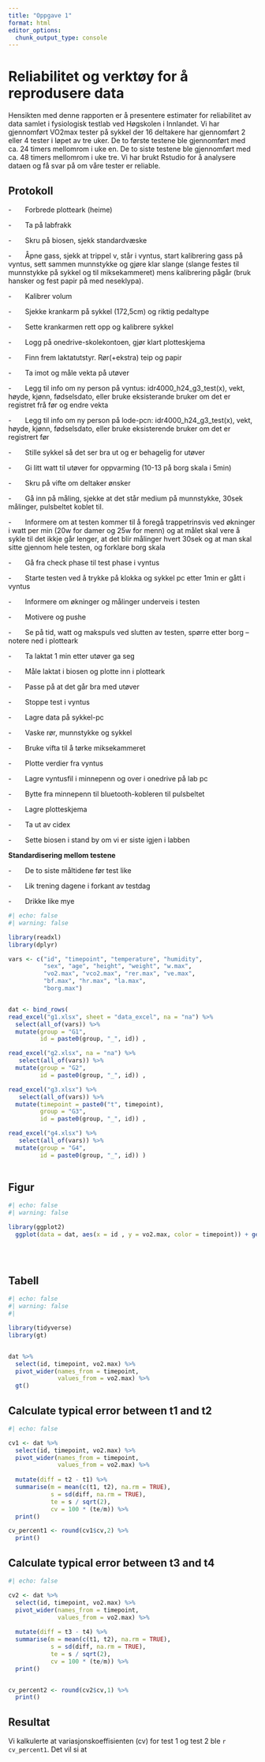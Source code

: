 ```yaml
---
title: "Oppgave 1"
format: html
editor_options: 
  chunk_output_type: console
---
```


# Reliabilitet og verktøy for å reprodusere data

Hensikten med denne rapporten er å presentere estimater for reliabilitet av data samlet i fysiologisk testlab ved Høgskolen i Innlandet. Vi har gjennomført VO2max tester på sykkel der 16 deltakere har gjennomført 2 eller 4 tester i løpet av tre uker. De to første testene ble gjennomført med ca. 24 timers mellomrom i uke en. De to siste testene ble gjennomført med ca. 48 timers mellomrom i uke tre. Vi har brukt Rstudio for å analysere dataen og få svar på om våre tester er reliable.

## Protokoll

-       Forbrede plotteark (heime)

-       Ta på labfrakk

-       Skru på biosen, sjekk standardvæske

-       Åpne gass, sjekk at trippel v, står i vyntus, start kalibrering gass på vyntus, sett sammen munnstykke og gjøre klar slange (slange festes til munnstykke på sykkel og til miksekammeret) mens kalibrering pågår (bruk hansker og fest papir på med neseklypa).

-       Kalibrer volum

-       Sjekke krankarm på sykkel (172,5cm) og riktig pedaltype

-       Sette krankarmen rett opp og kalibrere sykkel

-       Logg på onedrive-skolekontoen, gjør klart plotteskjema

-       Finn frem laktatutstyr. Rør(+ekstra) teip og papir

-       Ta imot og måle vekta på utøver

-       Legg til info om ny person på vyntus: idr4000_h24_g3_test(x), vekt, høyde, kjønn, fødselsdato, eller bruke eksisterande bruker om det er registret frå før og endre vekta

-       Legg til info om ny person på lode-pcn: idr4000_h24_g3_test(x), vekt, høyde, kjønn, fødselsdato, eller bruke eksisterende bruker om det er registrert før

-       Stille sykkel så det ser bra ut og er behagelig for utøver

-       Gi litt watt til utøver for oppvarming (10-13 på borg skala i 5min)

-       Skru på vifte om deltaker ønsker

-       Gå inn på måling, sjekke at det står medium på munnstykke, 30sek målinger, pulsbeltet koblet til.

-       Informere om at testen kommer til å foregå trappetrinsvis ved økninger i watt per min (20w for damer og 25w for menn) og at målet skal vere å sykle til det ikkje går lenger, at det blir målinger hvert 30sek og at man skal sitte gjennom hele testen, og forklare borg skala

-       Gå fra check phase til test phase i vyntus

-       Starte testen ved å trykke på klokka og sykkel pc etter 1min er gått i vyntus

-       Informere om økninger og målinger underveis i testen

-       Motivere og pushe

-       Se på tid, watt og makspuls ved slutten av testen, spørre etter borg – notere ned i plotteark

-       Ta laktat 1 min etter utøver ga seg

-       Måle laktat i biosen og plotte inn i plotteark

-       Passe på at det går bra med utøver

-       Stoppe test i vyntus

-       Lagre data på sykkel-pc

-       Vaske rør, munnstykke og sykkel

-       Bruke vifta til å tørke miksekammeret

-       Plotte verdier fra vyntus

-       Lagre vyntusfil i minnepenn og over i onedrive på lab pc

-       Bytte fra minnepenn til bluetooth-kobleren til pulsbeltet

-       Lagre plotteskjema

-       Ta ut av cidex

-       Sette biosen i stand by om vi er siste igjen i labben

**Standardisering mellom testene**

-       De to siste måltidene før test like

-       Lik trening dagene i forkant av testdag

-       Drikke like mye

```r
#| echo: false
#| warning: false

library(readxl)
library(dplyr)

vars <- c("id", "timepoint", "temperature", "humidity", 
          "sex", "age", "height", "weight", "w.max", 
          "vo2.max", "vco2.max", "rer.max", "ve.max", 
          "bf.max", "hr.max", "la.max", 
          "borg.max")


dat <- bind_rows(
read_excel("g1.xlsx", sheet = "data_excel", na = "na") %>%
  select(all_of(vars)) %>%
  mutate(group = "G1", 
         id = paste0(group, "_", id)) ,

read_excel("g2.xlsx", na = "na") %>%
   select(all_of(vars)) %>%
  mutate(group = "G2", 
         id = paste0(group, "_", id)) ,

read_excel("g3.xlsx") %>%
   select(all_of(vars)) %>%
  mutate(timepoint = paste0("t", timepoint), 
         group = "G3", 
         id = paste0(group, "_", id)) ,

read_excel("g4.xlsx") %>%
   select(all_of(vars)) %>%
  mutate(group = "G4", 
         id = paste0(group, "_", id)) )
  


```

## Figur

```r
#| echo: false
#| warning: false

library(ggplot2)
  ggplot(data = dat, aes(x = id , y = vo2.max, color = timepoint)) + geom_point() + geom_smooth()
  

 
```

## Tabell

```r
#| echo: false
#| warning: false
#| 

library(tidyverse)
library(gt)


dat %>%
  select(id, timepoint, vo2.max) %>%
  pivot_wider(names_from = timepoint,
              values_from = vo2.max) %>%
  gt()

```

## Calculate typical error between t1 and t2

```r
#| echo: false

cv1 <- dat %>%
  select(id, timepoint, vo2.max) %>%
  pivot_wider(names_from = timepoint, 
              values_from = vo2.max) %>%
  
  mutate(diff = t2 - t1) %>% 
  summarise(m = mean(c(t1, t2), na.rm = TRUE), 
            s = sd(diff, na.rm = TRUE),  
            te = s / sqrt(2), 
            cv = 100 * (te/m)) %>%
  print()

cv_percent1 <- round(cv1$cv,2) %>%
  print()


```

## Calculate typical error between t3 and t4

```r
#| echo: false

cv2 <- dat %>%
  select(id, timepoint, vo2.max) %>%
  pivot_wider(names_from = timepoint, 
              values_from = vo2.max) %>%
  
  mutate(diff = t3 - t4) %>% 
  summarise(m = mean(c(t1, t2), na.rm = TRUE), 
            s = sd(diff, na.rm = TRUE),  
            te = s / sqrt(2), 
            cv = 100 * (te/m)) %>%
  print()


cv_percent2 <- round(cv2$cv,1) %>%
  print()

```

## Resultat
Vi kalkulerte at variasjonskoeffisienten (cv) for test 1 og test 2 ble `r cv_percent1`. Det vil si at  
